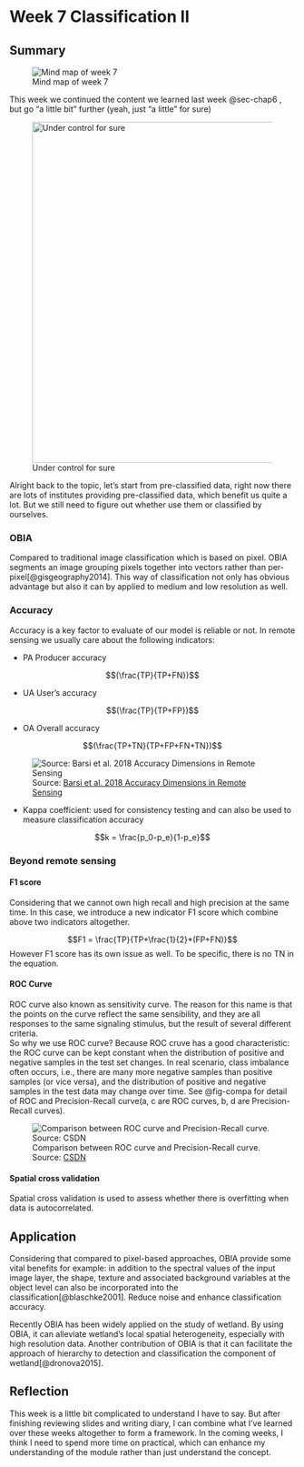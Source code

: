# Week 7 Classification II {#sec-chap7}

## Summary

![Mind map of week 7](./mind_img/Week-7.jpg){#fig-mind7}

This week we continued the content we learned last week @sec-chap6 , but go "a little bit" further (yeah, just "a little" for sure)

![Under control for sure](./img/meme.jpg){width="600"}

Alright back to the topic, let's start from pre-classified data, right now there are lots of institutes providing pre-classified data, which benefit us quite a lot. But we still need to figure out whether use them or classified by ourselves.

### OBIA

Compared to traditional image classification which is based on pixel. OBIA segments an image grouping pixels together into vectors rather than per-pixel[@gisgeography2014]. This way of classification not only has obvious advantage but also it can by applied to medium and low resolution as well.

### Accuracy

Accuracy is a key factor to evaluate of our model is reliable or not. In remote sensing we usually care about the following indicators:

-   PA Producer accuracy

$$(\frac{TP}{TP+FN})$$

-   UA User's accuracy

$$(\frac{TP}{TP+FP})$$

-   OA Overall accuracy

$$(\frac{TP+TN}{TP+FP+FN+TN})$$

![Source: [Barsi et al. 2018 Accuracy Dimensions in Remote Sensing](chrome-extension://efaidnbmnnnibpcajpcglclefindmkaj/https://www.int-arch-photogramm-remote-sens-spatial-inf-sci.net/XLII-3/61/2018/isprs-archives-XLII-3-61-2018.pdf)](./img/accu.png){#fig-accu}

-   Kappa coefficient: used for consistency testing and can also be used to measure classification accuracy

$$k = \frac{p_0-p_e}{1-p_e}$$

### Beyond remote sensing

#### F1 score

Considering that we cannot own high recall and high precision at the same time. In this case, we introduce a new indicator F1 score which combine above two indicators altogether.

$$F1 = \frac{TP}{TP+\frac{1}{2}*(FP+FN)}$$ However F1 score has its own issue as well. To be specific, there is no TN in the equation.

#### ROC Curve

ROC curve also known as sensitivity curve. The reason for this name is that the points on the curve reflect the same sensibility, and they are all responses to the same signaling stimulus, but the result of several different criteria.\
So why we use ROC curve? Because ROC cruve has a good characteristic: the ROC curve can be kept constant when the distribution of positive and negative samples in the test set changes. In real scenario, class imbalance often occurs, i.e., there are many more negative samples than positive samples (or vice versa), and the distribution of positive and negative samples in the test data may change over time. See @fig-compa for detail of ROC and Precision-Recall curve(a, c are ROC curves, b, d are Precision-Recall curves).

![Comparison between ROC curve and Precision-Recall curve. Source: [CSDN](https://blog.csdn.net/m0_48520385/article/details/118636338?ops_request_misc=%257B%2522request%255Fid%2522%253A%2522167956268116800188548524%2522%252C%2522scm%2522%253A%252220140713.130102334..%2522%257D&request_id=167956268116800188548524&biz_id=0&utm_medium=distribute.pc_search_result.none-task-blog-2~all~top_click~default-2-118636338-null-null.142%5Ev76%5Econtrol,201%5Ev4%5Eadd_ask,239%5Ev2%5Einsert_chatgpt&utm_term=roc&spm=1018.2226.3001.4187)](./img/compar1.jpg){#fig-compa}

#### Spatial cross validation

Spatial cross validation is used to assess whether there is overfitting when data is autocorrelated.

## Application

Considering that compared to pixel-based approaches, OBIA provide some vital benefits for example: in addition to the spectral values of the input image layer, the shape, texture and associated background variables at the object level can also be incorporated into the classification[@blaschke2001]. Reduce noise and enhance classification accuracy.

Recently OBIA has been widely applied on the study of wetland. By using OBIA, it can alleviate wetland's local spatial heterogeneity, especially with high resolution data. Another contribution of OBIA is that it can facilitate the approach of hierarchy to detection and classification the component of wetland[@dronova2015].

## Reflection

This week is a little bit complicated to understand I have to say. But after finishing reviewing slides and writing diary, I can combine what I've learned over these weeks altogether to form a framework. In the coming weeks, I think I need to spend more time on practical, which can enhance my understanding of the module rather than just understand the concept.
